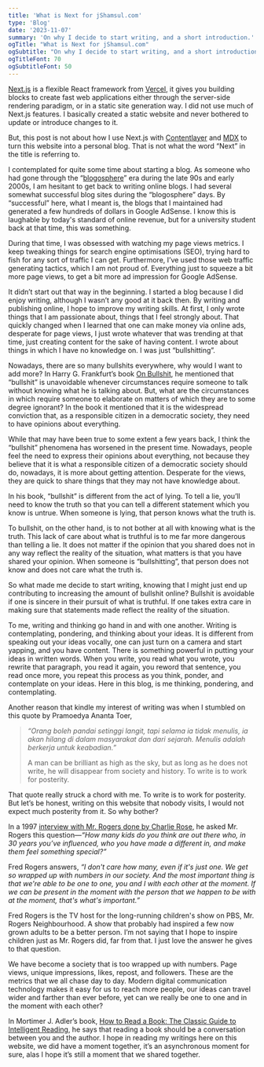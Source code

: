 ```yaml
---
title: 'What is Next for jShamsul.com'
type: 'Blog'
date: '2023-11-07'
summary: 'On why I decide to start writing, and a short introduction.'
ogTitle: "What is Next for jShamsul.com"
ogSubtitle: "On why I decide to start writing, and a short introduction."
ogTitleFont: 70
ogSubtitleFont: 50
---
```


[Next.js](https://nextjs.org) is a flexible React framework from [Vercel](https://vercel.com), it gives you building blocks to create fast web applications either through the server-side rendering paradigm, or in a static site generation way. I did not use much of Next.js features. I basically created a static website and never bothered to update or introduce changes to it.

But, this post is not about how I use Next.js with [Contentlayer](https://Contentlayer.dev) and [MDX](https://mdxjs.com) to turn this website into a personal blog. That is not what the word “Next” in the title is referring to.

I contemplated for quite some time about starting a blog. As someone who had gone through the “[blogosphere](https://en.wikipedia.org/wiki/Blogosphere)” era during the late 90s and early 2000s, I am hesitant to get back to writing online blogs. I had several somewhat successful blog sites during the “blogosphere” days. By “successful” here, what I meant is, the blogs that I maintained had generated a few hundreds of dollars in Google AdSense. I know this is laughable by today's standard of online revenue, but for a university student back at that time, this was something.

During that time, I was obsessed with watching my page views metrics. I keep tweaking things for search engine optimisations (SEO), trying hard to fish for any sort of traffic I can get. Furthermore, I’ve used those web traffic generating tactics, which I am not proud of. Everything just to squeeze a bit more page views, to get a bit more ad impression for Google AdSense.

It didn’t start out that way in the beginning. I started a blog because I did enjoy writing, although I wasn’t any good at it back then. By writing and publishing online, I hope to improve my writing skills. At first, I only wrote things that I am passionate about, things that I feel strongly about. That quickly changed when I learned that one can make money via online ads, desperate for page views, I just wrote whatever that was trending at that time, just creating content for the sake of having content. I wrote about things in which I have no knowledge on. I was just “bullshitting”.

Nowadays, there are so many bullshits everywhere, why would I want to add more? In Harry G. Frankfurt’s book [On Bullshit](https://press.princeton.edu/books/hardcover/9780691122946/on-bullshit), he mentioned that “bullshit” is unavoidable whenever circumstances require someone to talk without knowing what he is talking about. But, what are the circumstances in which require someone to elaborate on matters of which they are to some degree ignorant? In the book it mentioned that it is the widespread conviction that, as a responsible citizen in a democratic society, they need to have opinions about everything. 

While that may have been true to some extent a few years back, I think the “bullshit” phenomena has worsened in the present time. Nowadays, people feel the need to express their opinions about everything, not because they believe that it is what a responsible citizen of a democratic society should do, nowadays, it is more about getting attention. Desperate for the views, they are quick to share things that they may not have knowledge about.

In his book, “bullshit” is different from the act of lying. To tell a lie, you’ll need to know the truth so that you can tell a different statement which you know is untrue. When someone is lying, that person knows what the truth is.

To bullshit, on the other hand, is to not bother at all with knowing what is the truth. This lack of care about what is truthful is to me far more dangerous than telling a lie. It does not matter if the opinion that you shared does not in any way reflect the reality of the situation, what matters is that you have shared your opinion. When someone is “bullshitting”, that person does not know and does not care what the truth is.

So what made me decide to start writing, knowing that I might just end up contributing to increasing the amount of bullshit online? Bullshit is avoidable if one is sincere in their pursuit of what is truthful. If one takes extra care in making sure that statements made reflect the reality of the situation.

To me, writing and thinking go hand in and with one another. Writing is contemplating, pondering, and thinking about your ideas. It is different from speaking out your ideas vocally, one can just turn on a camera and start yapping, and you have content. There is something powerful in putting your ideas in written words. When you write, you read what you wrote, you rewrite that paragraph, you read it again, you reword that sentence, you read once more, you repeat this process as you think, ponder, and contemplate on your ideas. Here in this blog, is me thinking, pondering, and contemplating.

Another reason that kindle my interest of writing was when I stumbled on this quote by Pramoedya Ananta Toer,

> *“Orang boleh pandai setinggi langit, tapi selama ia tidak menulis, ia akan hilang di dalam masyarakat dan dari sejarah. Menulis adalah berkerja untuk keabadian.”*
>
> A man can be brilliant as high as the sky, but as long as he does not write, he will disappear from society and history. To write is to work for posterity.

That quote really struck a chord with me. To write is to work for posterity. But let’s be honest, writing on this website that nobody visits, I would not expect much posterity from it. So why bother?

In a 1997 [interview with Mr. Rogers done by Charlie Rose](https://charlierose.com/videos/16122), he asked Mr. Rogers this question—*“How many kids do you think are out there who, in 30 years you’ve influenced, who you have made a different in, and make them feel something special?”*

Fred Rogers answers, *“I don't care how many, even if it's just one. We get so wrapped up with numbers in our society. And the most important thing is that we're able to be one to one, you and I with each other at the moment. If we can be present in the moment with the person that we happen to be with at the moment, that's what's important.”*

Fred Rogers is the TV host for the long-running children's show on PBS, Mr. Rogers Neighbourhood. A show that probably had inspired a few now grown adults to be a better person. I’m not saying that I hope to inspire children just as Mr. Rogers did, far from that. I just love the answer he gives to that question. 

We have become a society that is too wrapped up with numbers. Page views, unique impressions, likes, repost, and followers. These are the metrics that we all chase day to day. Modern digital communication technology makes it easy for us to reach more people, our ideas can travel wider and farther than ever before, yet can we really be one to one and in the moment with each other?

In Mortimer J. Adler’s book, [How to Read a Book: The Classic Guide to Intelligent Reading](https://www.goodreads.com/en/book/show/567610), he says that reading a book should be a conversation between you and the author. I hope in reading my writings here on this website, we did have a moment together, it’s an asynchronous moment for sure, alas I hope it’s still a moment that we shared together.
